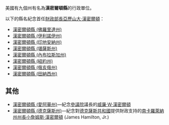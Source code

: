 美國有九個州有名為'''漢密爾頓縣'''的行政單位。

以下的縣名紀念首任[[美國財政部長|財政部長]][[亞歷山大·漢密爾頓|亞歷山大·漢密爾頓]]：
* [[漢密爾頓縣_(佛羅里達州)|漢密爾頓縣 (佛羅里達州)]]
* [[漢密爾頓縣_(伊利諾伊州)|漢密爾頓縣 (伊利諾伊州)]]
* [[漢密爾頓縣_(印地安納州)|漢密爾頓縣 (印地安納州)]]
* [[漢密爾頓縣_(堪薩斯州)|漢密爾頓縣 (堪薩斯州)]]
* [[漢密爾頓縣_(內布拉斯加州)|漢密爾頓縣 (內布拉斯加州)]]
* [[漢密爾頓縣_(紐約州)|漢密爾頓縣 (紐約州)]]
* [[漢密爾頓縣_(俄亥俄州)|漢密爾頓縣 (俄亥俄州)]]
* [[漢密爾頓縣_(田納西州)|漢密爾頓縣 (田納西州)]]
== 其他 ==
* [[漢密爾頓縣_(愛阿華州)|漢密爾頓縣 (愛阿華州)]]—紀念[[愛荷華州參議院|參議院]]議長的[[威廉·W·漢密爾頓|威廉·W·漢密爾頓]]
* [[漢密爾頓縣_(德克薩斯州)|漢密爾頓縣 (德克薩斯州)]]—紀念對[[德克薩斯共和國|德克薩斯共和國]]提供財政支持的[[南卡羅萊納州|南卡羅萊納州]][[南卡羅萊納州州長|州長]][[小詹姆斯·漢密爾頓|小詹姆斯·漢密爾頓]] (James Hamilton, Jr.)
{{disambig|H漢密爾頓縣|Cat=五字县名消歧义}}